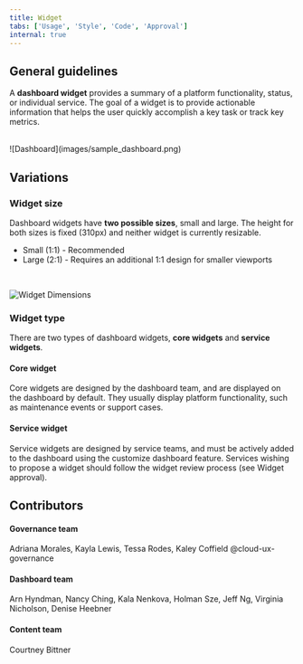 ```yaml
---
title: Widget
tabs: ['Usage', 'Style', 'Code', 'Approval']
internal: true
---
```



## General guidelines

A <b>dashboard widget</b> provides a summary of a platform functionality, status, or individual service. The goal of a widget is to provide actionable information that helps the user quickly accomplish a key task or track key metrics. 

<br />
![Dashboard](images/sample_dashboard.png)


## Variations

### Widget size

Dashboard widgets have <b>two possible sizes</b>, small and large. The height for both sizes is fixed (310px) and neither widget is currently resizable. 

- Small (1:1) - Recommended 
- Large (2:1) - Requires an additional 1:1 design for smaller viewports


<br />

![Widget Dimensions](images/widget_dimensions.png)




### Widget type

There are two types of dashboard widgets, <b>core widgets</b> and <b>service widgets</b>. 

#### Core widget

Core widgets are designed by the dashboard team, and are displayed on the dashboard by default. They usually display platform functionality, such as maintenance events or support cases. 

#### Service widget

Service widgets are designed by service teams, and must be actively added to the dashboard using the customize dashboard feature. Services wishing to propose a widget should follow the widget review process (see Widget approval). 


## Contributors


#### Governance team

Adriana Morales, Kayla Lewis, Tessa Rodes, Kaley Coffield @cloud-ux-governance

#### Dashboard team

Arn Hyndman, Nancy Ching, Kala Nenkova, Holman Sze, Jeff Ng, Virginia Nicholson, Denise Heebner


#### Content team

Courtney Bittner


